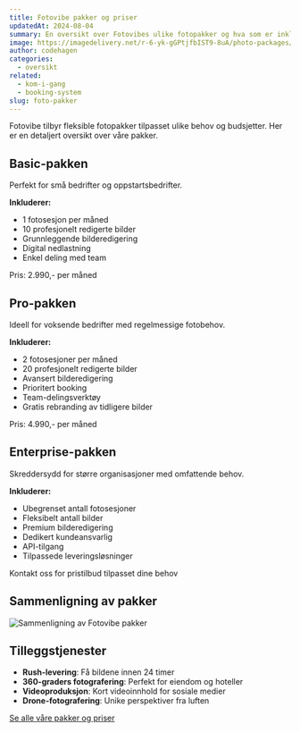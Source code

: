 ```yaml
---
title: Fotovibe pakker og priser
updatedAt: 2024-08-04
summary: En oversikt over Fotovibes ulike fotopakker og hva som er inkludert i hver pakke.
image: https://imagedelivery.net/r-6-yk-gGPtjfbIST9-8uA/photo-packages/public
author: codehagen
categories:
  - oversikt
related:
  - kom-i-gang
  - booking-system
slug: foto-pakker
---
```


Fotovibe tilbyr fleksible fotopakker tilpasset ulike behov og budsjetter. Her er en detaljert oversikt over våre pakker.

## Basic-pakken

Perfekt for små bedrifter og oppstartsbedrifter.

**Inkluderer:**
- 1 fotosesjon per måned
- 10 profesjonelt redigerte bilder
- Grunnleggende bilderedigering
- Digital nedlastning
- Enkel deling med team

<Note variant="info">
  Pris: 2.990,- per måned
</Note>

## Pro-pakken

Ideell for voksende bedrifter med regelmessige fotobehov.

**Inkluderer:**
- 2 fotosesjoner per måned
- 20 profesjonelt redigerte bilder
- Avansert bilderedigering
- Prioritert booking
- Team-delingsverktøy
- Gratis rebranding av tidligere bilder

<Note variant="info">
  Pris: 4.990,- per måned
</Note>

## Enterprise-pakken

Skreddersydd for større organisasjoner med omfattende behov.

**Inkluderer:**
- Ubegrenset antall fotosesjoner
- Fleksibelt antall bilder
- Premium bilderedigering
- Dedikert kundeansvarlig
- API-tilgang
- Tilpassede leveringsløsninger

<Note variant="info">
  Kontakt oss for pristilbud tilpasset dine behov
</Note>

## Sammenligning av pakker

<Image
  alt="Sammenligning av Fotovibe pakker"
  src="https://imagedelivery.net/r-6-yk-gGPtjfbIST9-8uA/package-comparison/public"
  width={1200}
  height={800}
/>

## Tilleggstjenester

- **Rush-levering**: Få bildene innen 24 timer
- **360-graders fotografering**: Perfekt for eiendom og hoteller
- **Videoproduksjon**: Kort videoinnhold for sosiale medier
- **Drone-fotografering**: Unike perspektiver fra luften

[Se alle våre pakker og priser](https://fotovibe.no/priser) 